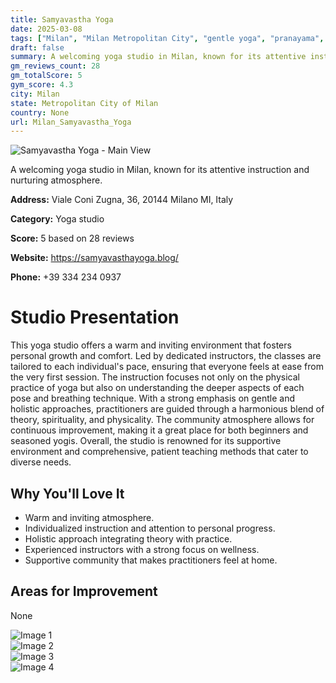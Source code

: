 ```yaml
---
title: Samyavastha Yoga
date: 2025-03-08
tags: ["Milan", "Milan Metropolitan City", "gentle yoga", "pranayama", "meditation", "welcoming", "holistic", "Milan"]  
draft: false
summary: A welcoming yoga studio in Milan, known for its attentive instruction and nurturing atmosphere.
gm_reviews_count: 28
gm_totalScore: 5
gym_score: 4.3
city: Milan
state: Metropolitan City of Milan
country: None
url: Milan_Samyavastha_Yoga
---
```


<div className="aspect-[16/9] relative my-8">
  <img 
    src="https://lh5.googleusercontent.com/p/AF1QipMH-n2VidSVCAtNqCH48aMDafX-6AIO2t6Kwtc3=w1920-h1080-k-no"
    alt="Samyavastha Yoga - Main View"
    className="object-cover absolute inset-0 w-full h-full rounded-lg"
  />
</div>

A welcoming yoga studio in Milan, known for its attentive instruction and nurturing atmosphere.

**Address:** Viale Coni Zugna, 36, 20144 Milano MI, Italy

**Category:** Yoga studio

**Score:** 5 based on 28 reviews

**Website:** https://samyavasthayoga.blog/

**Phone:** +39 334 234 0937

# Studio Presentation

This yoga studio offers a warm and inviting environment that fosters personal growth and comfort. Led by dedicated instructors, the classes are tailored to each individual's pace, ensuring that everyone feels at ease from the very first session. The instruction focuses not only on the physical practice of yoga but also on understanding the deeper aspects of each pose and breathing technique. With a strong emphasis on gentle and holistic approaches, practitioners are guided through a harmonious blend of theory, spirituality, and physicality. The community atmosphere allows for continuous improvement, making it a great place for both beginners and seasoned yogis. Overall, the studio is renowned for its supportive environment and comprehensive, patient teaching methods that cater to diverse needs.

## Why You'll Love It

- Warm and inviting atmosphere.
- Individualized instruction and attention to personal progress.
- Holistic approach integrating theory with practice.
- Experienced instructors with a strong focus on wellness.
- Supportive community that makes practitioners feel at home.

## Areas for Improvement

None

<div className="grid grid-cols-1 xl:grid-cols-2 gap-4 my-8">
<div className="aspect-[4/3] relative"><img src="https://lh5.googleusercontent.com/p/AF1QipOrzbfIbTG3MNMj62Jd8eEdaUmhoDa4dmuOy5J9=w1920-h1080-k-no" alt="Image 1" className="object-cover absolute inset-0 w-full h-full rounded-lg" /></div>
<div className="aspect-[4/3] relative"><img src="https://lh5.googleusercontent.com/p/AF1QipO1MkLgcgQ-SyoRy2KRLYCwGGDASdMuD5Oi-IVn=w1920-h1080-k-no" alt="Image 2" className="object-cover absolute inset-0 w-full h-full rounded-lg" /></div>
<div className="aspect-[4/3] relative"><img src="https://lh5.googleusercontent.com/p/AF1QipOkE9ykDakYcDzea8pCwmInGxma4QDkB1J1VxS8=w1920-h1080-k-no" alt="Image 3" className="object-cover absolute inset-0 w-full h-full rounded-lg" /></div>
<div className="aspect-[4/3] relative"><img src="https://lh5.googleusercontent.com/p/AF1QipPim1wZc3XK5nK97p_ij3-HtF5e79o0B7KP4oXM=w1920-h1080-k-no" alt="Image 4" className="object-cover absolute inset-0 w-full h-full rounded-lg" /></div>
</div>